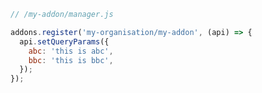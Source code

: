 ```js
// /my-addon/manager.js

addons.register('my-organisation/my-addon', (api) => {
  api.setQueryParams({
    abc: 'this is abc',
    bbc: 'this is bbc',
  });
});
```
